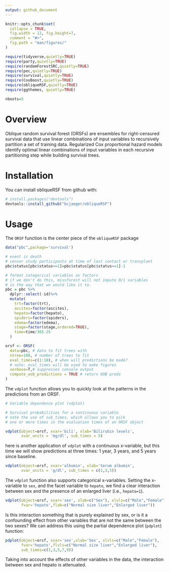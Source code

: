 ```yaml
---
output: github_document
---
```


<!-- README.md is generated from README.Rmd. Please edit that file -->

```r
knitr::opts_chunk$set(
  collapse = TRUE,
  fig.width = 12, fig.height=7,
  comment = "#>",
  fig.path = "man/figures/"
)

require(tidyverse,quietly=TRUE)
require(party,quietly=TRUE)
require(randomForestSRC,quietly=TRUE)
require(pec,quietly=TRUE)
require(survival,quietly=TRUE)
require(CoxBoost,quietly=TRUE)
require(obliqueRSF,quietly=TRUE)
require(ggthemes, quietly=TRUE)

nboots=5

```



# Overview

Oblique random survival forest (ORSFs) are ensembles for right-censured survival data that use linear combinations of input variables to recursively partition a set of training data. Regularized Cox proportional hazard models identify optimal linear combinations of input variables in each recursive partitioning step while building survival trees.

# Installation

You can install obliqueRSF from github with:

```r
# install.packages("devtools")
devtools::install_github("bcjaeger/obliqueRSF")
```

# Usage

The `ORSF` function is the center piece of the `obliqueRSF` package 


```r

data("pbc",package='survival')

# event is death
# censor study participants at time of last contact or transplant
pbc$status[pbc$status>=1]=pbc$status[pbc$status>=1]-1

# format categorical variables as factors
# if we don't do this, missforest will not impute 0/1 variables 
# in the way that we would like it to.
pbc = pbc %>% 
  dplyr::select(-id)%>%
  mutate(
    trt=factor(trt),
    ascites=factor(ascites),
    hepato=factor(hepato),
    spiders=factor(spiders),
    edema=factor(edema),
    stage=factor(stage,ordered=TRUE),
    time=time/365.25
  ) 

orsf <- ORSF(
  data=pbc, # data to fit trees with
  ntree=100, # number of trees to fit
  eval_times=c(1:10), # when will predictions be made?
  # note: eval_times will be used to make figures
  verbose=T,# suppresses console output
  compute_oob_predictions = TRUE # return OOB preds
) 

```

The `vdplot` function allows you to quickly look at the patterns in the predictions from an ORSF.

```r
# Variable dependence plot (vdplot)

# Survival probabilities for a continuous variable
# note the use of sub_times, which allows you to pick
# one or more times in the evaluation times of an ORSF object

vdplot(object=orsf, xvar='bili', xlab='Bilirubin levels', 
       xvar_units = 'mg/dl', sub_times = 5)
```

here is another application of `vdplot` with a continuous x-variable, but this time we will show predictions at three times: 1 year, 3 years, and 5 years since baseline.

```r
vdplot(object=orsf, xvar='albumin', xlab='Serum albumin', 
       xvar_units = 'g/dl', sub_times = c(1,3,5))
```

The `vdplot` function also supports categorical x-variables. Setting the x-variable to `sex`, and the facet variable to `hepato`,  we find a clear interaction between sex and the presence of an enlarged liver (i.e., `hepato=1`).

```r
vdplot(object=orsf, xvar='sex', xlab=c("Sex"), xlvls=c("Male","Female"),
       fvar='hepato',flab=c("Normal size liver","Enlarged liver"))
```

Is this interaction something that is purely explained by sex, or is it a confounding effect from other variables that are not the same between the two sexes? We can address this using the partial dependence plot (`pdplot`) function:

```r
pdplot(object=orsf, xvar='sex',xlab='Sex', xlvls=c("Male","Female"),
       fvar='hepato',flvls=c("Normal size liver","Enlarged liver"),
       sub_times=c(1,3,5,7,9))
```

Taking into account the effects of other variables in the data, the interaction between sex and hepato is attenuated. 

